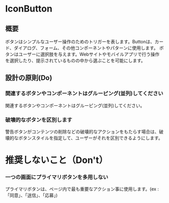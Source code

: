 
<Meta title="IconButton" of={IconButtonStories} />

# IconButton

<Canvas>
  <Story of={Component} />
</Canvas>

<Controls of={Component} />

## 概要
ボタンはシンプルなユーザー操作のためのトリガーを表します。Buttonは、カード、ダイアログ、フォーム、その他コンポーネントやパターンに使用します。
ボタンはユーザーに選択肢を与えます。Webサイトやモバイルアプリで行う操作を選択したり、提示されているものの中から選ぶことを可能にします。

## 設計の原則(Do)
### 関連するボタンやコンポーネントはグルーピング(並列)してください
関連するボタンやコンポーネントはグルーピング(並列)してください。

### 破壊的なボタンを区別します
警告ボタンがコンテンツの削除などの破壊的なアクションをもたらす場合は、破壊的なボタンスタイルを指定して、ユーザーがそれを区別できるようにします。

# 推奨しないこと（Don't）

### 一つの画面にプライマリボタンを多用しない
プライマリボタンは、ページ内で最も重要なアクション事に使用します。(ex : 「同意」、「送信」、「応募」)
